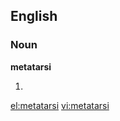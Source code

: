 ==English==
===Noun===
'''metatarsi'''

#{{plural of|[[metatarsus]]}}

[[el:metatarsi]]
[[vi:metatarsi]]